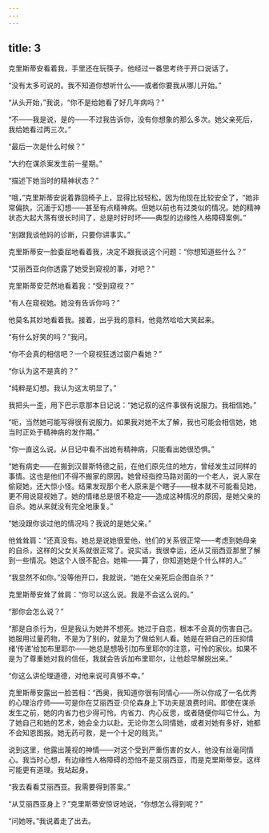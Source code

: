 ```yaml
---
---
---
```

title: 3
---




克里斯蒂安看着我，手里还在玩筷子。他经过一番思考终于开口说话了。

“没有太多可说的。我不知道你想听什么——或者你要我从哪儿开始。”

“从头开始，”我说，“你不是给她看了好几年病吗？”

“不——我是说，是的——不过我告诉你，没有你想象的那么多次。她父亲死后，我给她看过两三次。”

“最后一次是什么时候？”

“大约在谋杀案发生前一星期。”

“描述下她当时的精神状态？”

“哦，”克里斯蒂安说着靠回椅子上，显得比较轻松，因为他现在比较安全了，“她非常偏执，沉湎于幻想——甚至有点精神病。但她以前也有过类似的情况。她的精神状态大起大落有很长时间了，总是时好时坏——典型的边缘性人格障碍案例。”

“别跟我谈他妈的诊断，只要你讲事实。”

克里斯蒂安一脸委屈地看着我，决定不跟我谈这个问题：“你想知道些什么？”

“艾丽西亚向你透露了她受到窥视的事，对吧？”

克里斯蒂安茫然地看着我：“受到窥视？”

“有人在窥视她。她没有告诉你吗？”

他莫名其妙地看着我。接着，出乎我的意料，他竟然哈哈大笑起来。

“有什么好笑的吗？”我问。

“你不会真的相信吧？一个窥视狂透过窗户看她？”

“你认为这不是真的？”

“纯粹是幻想。我认为这太明显了。”

我把头一歪，用下巴示意那本日记说：“她记叙的这件事很有说服力。我相信她。”

“呃，当然她可能写得很有说服力。如果我对她不太了解，我也可能会相信她，她当时正处于精神病的发作期。”

“你一直这么说。从日记中看不出她有精神病，只能看出她很恐惧。”

“她有病史——在搬到汉普斯特德之前，在他们原先住的地方，曾经发生过同样的事情。这也是他们不得不搬家的原因。她曾经指控马路对面的一个老人，说人家在偷窥她，还大惊小怪。结果发现那个老人原来是个瞎子——根本就不可能看见她，更不用说窥视她了。她的情绪总是很不稳定——造成这种情况的原因，是她父亲的自杀。她从来就没有完全地康复。”

“她没跟你谈过他的情况吗？我说的是她父亲。”

他耸耸肩：“还真没有。她总是说她很爱他，他们的关系很正常——考虑到她母亲的自杀，这样的父女关系就很正常了。说实话，我很幸运，还从艾丽西亚那里了解到一些情况。她这个人很不配合。她嘛——算了，你知道她是个什么样的人。”

“我显然不如你。”没等他开口，我就说，“她在父亲死后企图自杀？”

克里斯蒂安耸了耸肩：“你可以这么说。我是不会这么说的。”

“那你会怎么说？”

“那是自杀行为，但是我认为她并不想死。她过于自恋，根本不会真的伤害自己。她服用过量药物，不是为了别的，就是为了做给别人看。她是在把自己的压抑情绪‘传递’给加布里耶尔——她总是想吸引加布里耶尔的注意，可怜的家伙。如果不是为了尊重她对我的信任，我就会告诉加布里耶尔，让他趁早解脱出来。”

“你这么讲伦理道德，对他来说可真够不幸。”

克里斯蒂安露出一脸苦相：“西奥，我知道你很有同情心——所以你成了一名优秀的心理治疗师——可是你在艾丽西亚·贝伦森身上下功夫是浪费时间。即使在谋杀发生之前，她的内省力也少得可怜。内省力、内心反思，或者随便你叫它什么。为了她自己和她的艺术，她会全力以赴。无论你怎么同情她，或者对她有多好，她都不会知恩图报。她无药可救，是一个十足的贱货。”

说到这里，他露出蔑视的神情——对这个受到严重伤害的女人，他没有丝毫同情心。我当时心想，有边缘性人格障碍的恐怕不是艾丽西亚，而是克里斯蒂安。这样可能更有道理。我站起身。

“我去看看艾丽西亚。我需要得到答案。”

“从艾丽西亚身上？”克里斯蒂安惊讶地说，“你想怎么得到呢？”

“问她呀。”我说着走了出去。